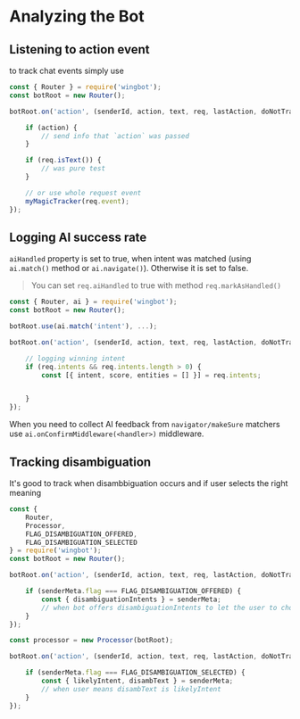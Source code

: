 
# Analyzing the Bot

## Listening to action event

to track chat events simply use

```javascript
const { Router } = require('wingbot');
const botRoot = new Router();

botRoot.on('action', (senderId, action, text, req, lastAction, doNotTrack, skill, res) => {

    if (action) {
        // send info that `action` was passed
    }

    if (req.isText()) {
        // was pure test
    }

    // or use whole request event
    myMagicTracker(req.event);
});
```

## Logging AI success rate

`aiHandled` property is set to true, when intent was matched (using `ai.match()` method or `ai.navigate()`). Otherwise it is set to false.

> You can set `req.aiHandled` to true with method `req.markAsHandled()`

```javascript
const { Router, ai } = require('wingbot');
const botRoot = new Router();

botRoot.use(ai.match('intent'), ...);

botRoot.on('action', (senderId, action, text, req, lastAction, doNotTrack, skill, res) => {

    // logging winning intent
    if (req.intents && req.intents.length > 0) {
        const [{ intent, score, entities = [] }] = req.intents;


    }
});
```

When you need to collect AI feedback from `navigator/makeSure` matchers use `ai.onConfirmMiddleware(<handler>)` middleware.

## Tracking disambiguation

It's good to track when disambbiguation occurs and if user selects the right meaning

```javascript
const {
    Router,
    Processor,
    FLAG_DISAMBIGUATION_OFFERED,
    FLAG_DISAMBIGUATION_SELECTED
} = require('wingbot');
const botRoot = new Router();

botRoot.on('action', (senderId, action, text, req, lastAction, doNotTrack, skill, res) => {

    if (senderMeta.flag === FLAG_DISAMBIGUATION_OFFERED) {
        const { disambiguationIntents } = senderMeta;
        // when bot offers disambiguationIntents to let the user to choose
    }
});

const processor = new Processor(botRoot);

botRoot.on('action', (senderId, action, text, req, lastAction, doNotTrack, skill, senderMeta) => {

    if (senderMeta.flag === FLAG_DISAMBIGUATION_SELECTED) {
        const { likelyIntent, disambText } = senderMeta;
        // when user means disambText is likelyIntent
    }
});

```